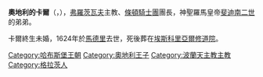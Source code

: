 {{Unreferenced|time=2020-12-03T04:19:15+00:00}}
{{Otheruses|奧地利的卡爾}}
{{Infobox Christian leader
| name        = 奧地利的卡爾
| image       = Karl innerösterreich.jpg
| diocese     = [[天主教弗罗茨瓦夫总教区|弗羅茨瓦夫總教區]]
| appointed   = 1608年
| term_end    = 1624年
| other_post  = [[條頓騎士團|條頓騎士團]]團長
| birth_date  = {{Birth date|1590|08|07}}
| birth_place = [[格拉茨|格拉茲]]
| death_date  = {{Death date and age|1624|12|28|1590|08|07}}
| death_place = [[馬德里|馬德里]]
| buried      = [[埃斯科里亞爾修道院|埃斯科里亞爾修道院]]
| religion    = [[羅馬天主教|羅馬天主教]]
| residence   = [[尼斯_(波蘭)|尼斯]]
| parents     = 父：[[卡爾二世_(內奧地利)|內奧地利大公卡爾二世]]<br>母：[[巴伐利亞的瑪麗亞·安娜_(1551-1608)|巴伐利亞的瑪麗亞·安娜]]
}}
'''奧地利的卡爾'''（{{lang-de|Karl von Österreich}}，{{bd|1590年|8月7日|1624年|12月28日}}），[[天主教弗罗茨瓦夫总教区|弗羅茨瓦夫]]主教、[[條頓騎士團|條頓騎士團]]團長，神聖羅馬皇帝[[斐迪南二世_(神圣罗马帝国)|斐迪南二世]]的弟弟。

卡爾終生未婚，1624年於[[馬德里|馬德里]]去世，死後葬在[[埃斯科里亞爾修道院|埃斯科里亞爾修道院]]。

[[Category:哈布斯堡王朝|Category:哈布斯堡王朝]]
[[Category:奧地利王子|Category:奧地利王子]]
[[Category:波蘭天主教主教|Category:波蘭天主教主教]]
[[Category:格拉茨人|Category:格拉茨人]]
